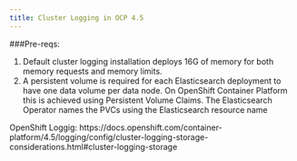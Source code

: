 ```yaml
---
title: Cluster Logging in OCP 4.5
---
```



<PageDescription>
</PageDescription>

<Tabs>

<Tab label="Installing Cluster logging with EFK stack on OCP 4.5" open="true">
###Pre-reqs:



1.	Default cluster logging installation deploys 16G of memory for both memory requests and memory limits.
2.	A persistent volume is required for each Elasticsearch deployment to have one data volume per data node. On OpenShift Container Platform this is achieved using Persistent Volume Claims.
The Elasticsearch Operator names the PVCs using the Elasticsearch resource name


</Tab>

<Tab label="References">
OpenShift Loggig:
https://docs.openshift.com/container-platform/4.5/logging/config/cluster-logging-storage-considerations.html#cluster-logging-storage
</Tab>

</Tabs>

